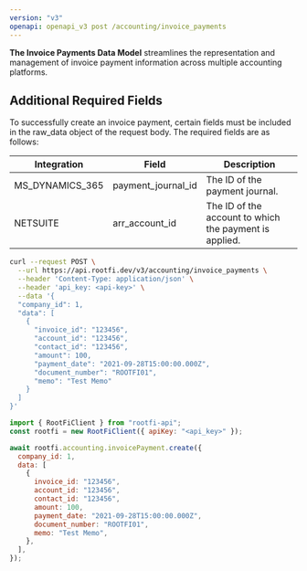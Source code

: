 ```yaml
---
version: "v3"
openapi: openapi_v3 post /accounting/invoice_payments
---
```


**The Invoice Payments Data Model** streamlines the representation and management of invoice payment information across multiple accounting platforms.

## Additional Required Fields

To successfully create an invoice payment, certain fields must be included in the raw_data object of the request body. The required fields are as follows:

| Integration     | Field              | Description                                            |
| --------------- | ------------------ | ------------------------------------------------------ |
| MS_DYNAMICS_365 | payment_journal_id | The ID of the payment journal.                         |
| NETSUITE        | arr_account_id     | The ID of the account to which the payment is applied. |

<RequestExample>

```bash cURL
curl --request POST \
  --url https://api.rootfi.dev/v3/accounting/invoice_payments \
  --header 'Content-Type: application/json' \
  --header 'api_key: <api-key>' \
  --data '{
  "company_id": 1,
  "data": [
    {
      "invoice_id": "123456",
      "account_id": "123456",
      "contact_id": "123456",
      "amount": 100,
      "payment_date": "2021-09-28T15:00:00.000Z",
      "document_number": "ROOTFI01",
      "memo": "Test Memo"
    }
  ]
}'
```

```javascript NodeJS
import { RootFiClient } from "rootfi-api";
const rootfi = new RootFiClient({ apiKey: "<api_key>" });

await rootfi.accounting.invoicePayment.create({
  company_id: 1,
  data: [
    {
      invoice_id: "123456",
      account_id: "123456",
      contact_id: "123456",
      amount: 100,
      payment_date: "2021-09-28T15:00:00.000Z",
      document_number: "ROOTFI01",
      memo: "Test Memo",
    },
  ],
});
```

</RequestExample>
